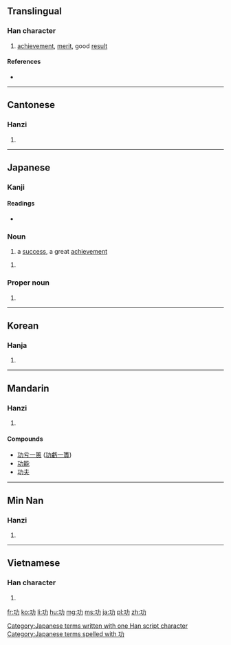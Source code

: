 ==Translingual==
{{stroke order|strokes=5}}

===Han character===
{{Han char|rn=19|rad=力|as=03|sn=5|four=1412<sub>7</sub>|canj=一大尸 (MKS)|ids=⿰[[工]][[力]]}}

# [[achievement]], [[merit]], good [[result]]

====References====
* {{Han ref|kx=0146.110|dkj=02295|dj=0328.060|hdz=10365.080|uh=529F|ud=21151|bh=A55C|bd=42332}}

----

==Cantonese==

===Hanzi===
{{yue-hanzi|jyut=[[gung1]]|y=gung1}}

# {{defn|lang=yue|sort=力03}}

----

==Japanese==

===Kanji===
{{ja-kanji|grade=4|rs=力03}}

====Readings====
* {{ja-readings|on=[[こう]] (kō)|kun=[[いさお]] (isao)}}

===Noun===
{{ja-noun|k|hira=こう|rom=kō}} 

# a [[success]], a great [[achievement]]

{{ja-noun|k|hira=いさお|rom=isao}} 

# {{alternative form of|勲|lang=ja}}

===Proper noun===
{{ja-pos|k|proper|hira=いさお|rom=Isao}}

# {{given name|male|lang=ja|sort=いさお}}

[[Category:Japanese terms written with one Han script character]]
[[Category:Japanese terms spelled with 功]]

----

==Korean==

===Hanja===
{{ko-hanja|hangeul=공|rv=gong|mr=kong}}

# {{defn|lang=ko|sort=力03}}

----

==Mandarin==

===Hanzi===
{{cmn-hanzi|pin=[[gōng]] ([[gong1]])|wg=kung<sup>1</sup>}}

# {{defn|lang=cmn|sort=力03}}

====Compounds====
{{top2}}
* [[功亏一篑]] ([[功虧一簣]])
* [[功能]]
* [[功夫]]

{{mid2}}
{{bottom}}

----

==Min Nan==

===Hanzi===
{{nan-hanzi|poj=kong (kong<sup>1</sup>), kang (kang<sup>1</sup>)}}

# {{defn|lang=nan}}

----

==Vietnamese==

===Han character===
{{vi-hantu|[[công]]|rs=力03}}

# {{defn|lang=vi|sort=力03}}

[[fr:功]]
[[ko:功]]
[[li:功]]
[[hu:功]]
[[mg:功]]
[[ms:功]]
[[ja:功]]
[[pl:功]]
[[zh:功]]